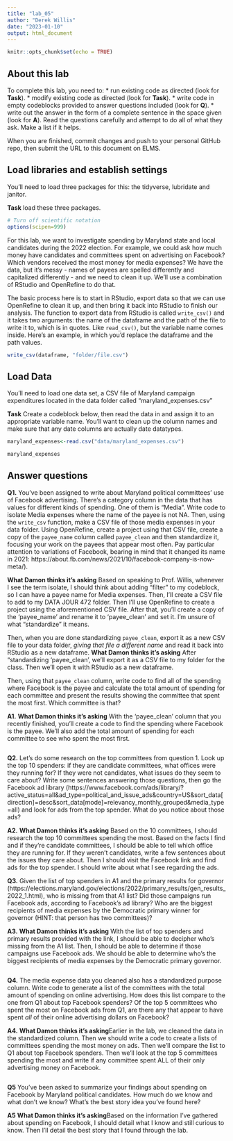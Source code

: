 ```yaml
---
title: "lab_05"
author: "Derek Willis"
date: "2023-01-10"
output: html_document
---
```


```r
knitr::opts_chunk$set(echo = TRUE)
```

## About this lab

To complete this lab, you need to: \* run existing code as directed (look for **Task**). \* modify existing code as directed (look for **Task**). \* write code in empty codeblocks provided to answer questions included (look for **Q**). \* write out the answer in the form of a complete sentence in the space given (look for **A**). Read the questions carefully and attempt to do all of what they ask. Make a list if it helps.

When you are finished, commit changes and push to your personal GitHub repo, then submit the URL to this document on ELMS.

## Load libraries and establish settings

You'll need to load three packages for this: the tidyverse, lubridate and janitor.

**Task** load these three packages.

```r
# Turn off scientific notation
options(scipen=999)

```

For this lab, we want to investigate spending by Maryland state and local candidates during the 2022 election. For example, we could ask how much money have candidates and committees spent on advertising on Facebook? Which vendors received the most money for media expenses? We have the data, but it's messy - names of payees are spelled differently and capitalized differently - and we need to clean it up. We'll use a combination of RStudio and OpenRefine to do that.

The basic process here is to start in RStudio, export data so that we can use OpenRefine to clean it up, and then bring it back into RStudio to finish our analysis. The function to export data from RStudio is called `write_csv()` and it takes two arguments: the name of the dataframe and the path of the file to write it to, which is in quotes. Like `read_csv()`, but the variable name comes inside. Here's an example, in which you'd replace the dataframe and the path values.

```r
write_csv(dataframe, "folder/file.csv")
```


## Load Data

You'll need to load one data set, a CSV file of Maryland campaign expenditures located in the data folder called "maryland_expenses.csv"

**Task** Create a codeblock below, then read the data in and assign it to an appropriate variable name. You'll want to clean up the column names and make sure that any date columns are actually date datatypes.

```r
maryland_expenses<-read.csv("data/maryland_expenses.csv")

maryland_expenses
```

## Answer questions

**Q1.** You've been assigned to write about Maryland political committees' use of Facebook advertising. There's a category column in the data that has values for different kinds of spending. One of them is "Media". Write code to isolate Media expenses where the name of the payee is not NA. Then, using the `write_csv` function, make a CSV file of those media expenses in your data folder. Using OpenRefine, create a project using that CSV file, create a copy of the `payee_name` column called `payee_clean` and then standardize it, focusing your work on the payees that appear most often. Pay particular attention to variations of Facebook, bearing in mind that it changed its name in 2021: https://about.fb.com/news/2021/10/facebook-company-is-now-meta/).

**What Damon thinks it's asking** Based on speaking to Prof. Willis, whenever I see the term isolate, I should think about adding "filter" to my codeblock, so I can have a payee name for Media expenses. Then, I'll create a CSV file to add to my DATA JOUR 472 folder. Then I'll use OpenRefine to create a project using the aforementioned CSV file. After that, you'll create a copy of the 'payee_name' and rename it to 'payee_clean' and set it. I'm unsure of what "standardize" it means.

Then, when you are done standardizing `payee_clean`, export it as a new CSV file to your data folder, *giving that file a different name* and read it back into RStudio as a new dataframe.
**What Damon thinks it's asking** After "standardizing 'payee_clean', we'll export it as a CSV file to my folder for the class. Then we'll open it with RStudio as a new dataframe.


Then, using that `payee_clean` column, write code to find all of the spending where Facebook is the payee and calculate the total amount of spending for each committee and present the results showing the committee that spent the most first. Which committee is that?

**A1.** 
**What Damon thinks it's asking** With the 'payee_clean' column that you recently finished, you'll create a code to find the spending where Facebook is the payee. We'll also add the total amount of spending for each committee to see who spent the most first.

```r
```

**Q2.** Let's do some research on the top committees from question 1. Look up the top 10 spenders: if they are candidate committees, what offices were they running for? If they were not candidates, what issues do they seem to care about? Write some sentences answering those questions, then go the Facebook ad library (https://www.facebook.com/ads/library/?active_status=all&ad_type=political_and_issue_ads&country=US&sort_data\[direction\]=desc&sort_data\[mode\]=relevancy_monthly_grouped&media_type=all) and look for ads from the top spender. What do you notice about those ads?

**A2.** 
**What Damon thinks it's asking** Based on the 10 committees, I should research the top 10 committees spending the most. Based on the facts I find and if they're candidate committees, I should be able to tell which office they are running for. If they weren't candidates, write a few sentences about the issues they care about. Then I should visit the Facebook link and find ads for the top spender. I should write about what I see regarding the ads. 




**Q3.** Given the list of top spenders in A1 and the primary results for governor (https://elections.maryland.gov/elections/2022/primary_results/gen_results_2022_1.html), who is missing from that A1 list? Did those campaigns run Facebook ads, according to Facebook's ad library? Who are the biggest recipients of media expenses by the Democratic primary winner for governor (HINT: that person has two committees)?

**A3.** 
**What Damon thinks it's asking** With the list of top spenders and primary results provided with the link, I should be able to decipher who’s missing from the A1 list. Then, I should be able to determine if those campaigns use Facebook ads. We should be able to determine who’s the biggest recipients of media expenses by the Democratic primary governor. 

```r
```

**Q4.** The media expense data you cleaned also has a standardized purpose column. Write code to generate a list of the committees with the total amount of spending on online advertising. How does this list compare to the one from Q1 about top Facebook spenders? Of the top 5 committees who spent the most on Facebook ads from Q1, are there any that appear to have spent *all* of their online advertising dollars on Facebook?

**A4.** 
**What Damon thinks it's asking**Earlier in the lab, we cleaned the data in the standardized column. Then we should write a code to create a lists of committees spending the most money on ads. Then we’ll compare the list to Q1 about top Facebook spenders. Then we’ll look at the top 5 committees spending the most and write if any committee spent ALL of their only advertising money on Facebook. 
```r

```

**Q5** You've been asked to summarize your findings about spending on Facebook by Maryland political candidates. How much do we know and what don't we know? What's the best story idea you've found here?

**A5**
**What Damon thinks it's asking**Based on the information I’ve gathered about spending on Facebook, I should detail what I know and still curious to know. Then I’ll detail the best story that I found through the lab. 
